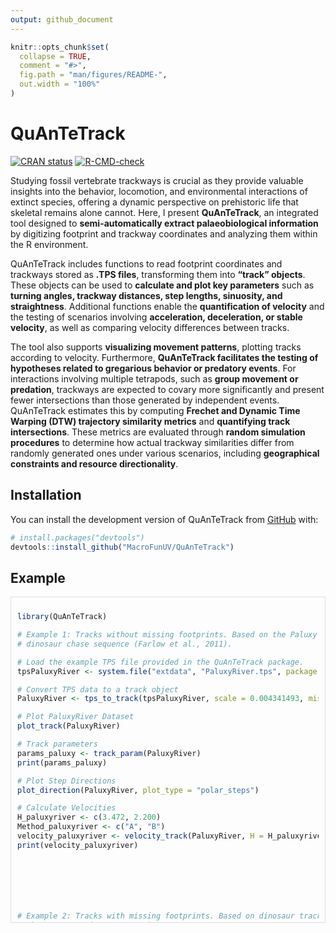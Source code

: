 ```yaml
---
output: github_document
---
```


<!-- README.md is generated from README.Rmd. Please edit that file -->

```r
knitr::opts_chunk$set(
  collapse = TRUE,
  comment = "#>",
  fig.path = "man/figures/README-",
  out.width = "100%"
)
```

# QuAnTeTrack

<!-- badges: start -->

[![CRAN status](https://www.r-pkg.org/badges/version/QuAnTeTrack)](https://CRAN.R-project.org/package=QuAnTeTrack)
[![R-CMD-check](https://github.com/MacroFunUV/QuAnTeTrack/actions/workflows/R-CMD-check.yaml/badge.svg)](https://github.com/MacroFunUV/QuAnTeTrack/actions/workflows/R-CMD-check.yaml)
<!-- badges: end -->

Studying fossil vertebrate trackways is crucial as they provide valuable insights into the behavior, locomotion, and environmental interactions of extinct species, offering a dynamic perspective on prehistoric life that skeletal remains alone cannot. Here, I present **QuAnTeTrack**, an integrated tool designed to **semi-automatically extract palaeobiological information** by digitizing footprint and trackway coordinates and analyzing them within the R environment. 

QuAnTeTrack includes functions to read footprint coordinates and trackways stored as **.TPS files**, transforming them into **"track" objects**. These objects can be used to **calculate and plot key parameters** such as **turning angles, trackway distances, step lengths, sinuosity, and straightness**. Additional functions enable the **quantification of velocity** and the testing of scenarios involving **acceleration, deceleration, or stable velocity**, as well as comparing velocity differences between tracks. 

The tool also supports **visualizing movement patterns**, plotting tracks according to velocity. Furthermore, **QuAnTeTrack facilitates the testing of hypotheses related to gregarious behavior or predatory events**. For interactions involving multiple tetrapods, such as **group movement or predation**, trackways are expected to covary more significantly and present fewer intersections than those generated by independent events. QuAnTeTrack estimates this by computing **Frechet and Dynamic Time Warping (DTW) trajectory similarity metrics** and **quantifying track intersections**. These metrics are evaluated through **random simulation procedures** to determine how actual trackway similarities differ from randomly generated ones under various scenarios, including **geographical constraints and resource directionality**.

## Installation

You can install the development version of QuAnTeTrack from [GitHub](https://github.com/) with:

``` r
# install.packages("devtools")
devtools::install_github("MacroFunUV/QuAnTeTrack")
```

## Example

<div style="max-height: 500px; overflow-y: auto; border: 1px solid #ddd; padding: 10px;">

```r
library(QuAnTeTrack)

# Example 1: Tracks without missing footprints. Based on the Paluxy River
# dinosaur chase sequence (Farlow et al., 2011).

# Load the example TPS file provided in the QuAnTeTrack package.
tpsPaluxyRiver <- system.file("extdata", "PaluxyRiver.tps", package = "QuAnTeTrack")

# Convert TPS data to a track object
PaluxyRiver <- tps_to_track(tpsPaluxyRiver, scale = 0.004341493, missing = FALSE, NAs = NULL)

# Plot PaluxyRiver Dataset
plot_track(PaluxyRiver)

# Track parameters
params_paluxy <- track_param(PaluxyRiver)
print(params_paluxy)

# Plot Step Directions
plot_direction(PaluxyRiver, plot_type = "polar_steps")

# Calculate Velocities
H_paluxyriver <- c(3.472, 2.200)
Method_paluxyriver <- c("A", "B")
velocity_paluxyriver <- velocity_track(PaluxyRiver, H = H_paluxyriver, method = Method_paluxyriver)
print(velocity_paluxyriver)







# Example 2: Tracks with missing footprints. Based on dinosaur tracks from
# the Mount Tom (Ostrom, 1972).

# Load the example TPS file provided in the QuAnTeTrack package.
# This TPS data includes footprint coordinates for different tracks,
# along with associated metadata.
 tpsMountTom <- system.file("extdata", "MountTom.tps", package = "QuAnTeTrack")

# Define a matrix representing the footprints that are missing from the dataset.
# In this example, the matrix 'NAs' specifies that footprint 7 is missing in track 3.
NAs <- matrix(c(7, 3), nrow = 1, ncol = 2)

# Call the tps_to_track function, which will convert the TPS data in the file
# to a track object. The 'scale' argument sets the scaling factor for the coordinates,
# 'missing' specifies whether missing footprints should be handled, 'NAs' provides
# the missing footprints matrix, and 'R.L.side' specifies which side (Right or Left)
# is the first footprint of each track.
MountTom <- tps_to_track(tpsMountTom,
  scale = 0.004411765, missing = TRUE, NAs = NAs,
   R.L.side = c(
     "R", "L", "L", "L", "R", "L", "R", "R", "L", "L", "L",
     "L", "L", "R", "R", "L", "R", "R", "L", "R", "R",
     "R", "R"
   )
 )

# Basic Plot with Default Settings - MountTom Dataset
plot_track(MountTom)

track_param(MountTom)

# Polar Plot of Step Directions in MountTom Dataset
plot_direction(MountTom, plot_type = "polar_steps")

# Calculate velocities for the MountTom dataset using default settings.
# H_mounttom contains hip heights for each track in the MountTom dataset.
# The function will use the default method "A" for all tracks.
# Hip heights are inferred as four times the footprint length, following Alexander's approach.
H_mounttom <- c(
  1.380, 1.404, 1.320, 1.736, 1.364, 1.432, 1.508, 1.768, 1.600,
  1.848, 1.532, 1.532, 0.760, 1.532, 1.688, 1.620, 0.636, 1.784, 1.676, 1.872,
  1.648, 1.760, 1.612
)
velocity_track(MountTom, H = H_mounttom)

# Load the example TPS file provided in the QuAnTeTrack package.
# This TPS data includes footprint coordinates for different tracks,
# along with associated metadata.
tpsPaluxyRiver <- system.file("extdata", "PaluxyRiver.tps", package = "QuAnTeTrack")

# Call the tps_to_track function to convert the TPS data in the file
# into a track object. The 'scale' argument sets the scaling factor
# for the coordinates, and 'missing=FALSE' indicates that no landmarks
# are missing in the dataset.
PaluxyRiver <-tps_to_track(tpsPaluxyRiver, scale = 0.004341493, missing = FALSE, NAs = NULL)

# Basic Plot with Default Settings - PaluxyRiver Dataset
plot_track(PaluxyRiver)

track_param(PaluxyRiver)

# Polar Plot of Step Directions in PaluxyRiver Dataset
plot_direction(PaluxyRiver, plot_type = "polar_steps")

# Calculate velocities for the PaluxyRiver dataset using different methods
# for velocity calculation. Method "A" is used for sauropods, which is more
# appropriate for quadrupedal dinosaurs. Method "B" is used for theropods, which
# is more appropriate for bipedal dinosaurs. Hip heights are inferred as four times
# the footprint length, following Alexander's approach.
H_paluxyriver <- c(3.472, 2.200)
Method_paluxyriver <- c("A", "B")
velocity_track(PaluxyRiver, H = H_paluxyriver, method = Method_paluxyriver)







# Example 2: Tracks with missing footprints. Based on dinosaur tracks from
# the Mount Tom (Ostrom, 1972).

# Load the example TPS file provided in the QuAnTeTrack package.
# This TPS data includes footprint coordinates for different tracks,
# along with associated metadata.
 tpsMountTom <- system.file("extdata", "MountTom.tps", package = "QuAnTeTrack")

# Define a matrix representing the footprints that are missing from the dataset.
# In this example, the matrix 'NAs' specifies that footprint 7 is missing in track 3.
NAs <- matrix(c(7, 3), nrow = 1, ncol = 2)

# Call the tps_to_track function, which will convert the TPS data in the file
# to a track object. The 'scale' argument sets the scaling factor for the coordinates,
# 'missing' specifies whether missing footprints should be handled, 'NAs' provides
# the missing footprints matrix, and 'R.L.side' specifies which side (Right or Left)
# is the first footprint of each track.
MountTom <- tps_to_track(tpsMountTom,
  scale = 0.004411765, missing = TRUE, NAs = NAs,
   R.L.side = c(
     "R", "L", "L", "L", "R", "L", "R", "R", "L", "L", "L",
     "L", "L", "R", "R", "L", "R", "R", "L", "R", "R",
     "R", "R"
   )
 )

# Basic Plot with Default Settings - MountTom Dataset
plot_track(MountTom)

track_param(MountTom)

# Polar Plot of Step Directions in MountTom Dataset
plot_direction(MountTom, plot_type = "polar_steps")

# Calculate velocities for the MountTom dataset using default settings.
# H_mounttom contains hip heights for each track in the MountTom dataset.
# The function will use the default method "A" for all tracks.
# Hip heights are inferred as four times the footprint length, following Alexander's approach.
H_mounttom <- c(
  1.380, 1.404, 1.320, 1.736, 1.364, 1.432, 1.508, 1.768, 1.600,
  1.848, 1.532, 1.532, 0.760, 1.532, 1.688, 1.620, 0.636, 1.784, 1.676, 1.872,
  1.648, 1.760, 1.612
)
velocity_track(MountTom, H = H_mounttom)
``` 
</div>
